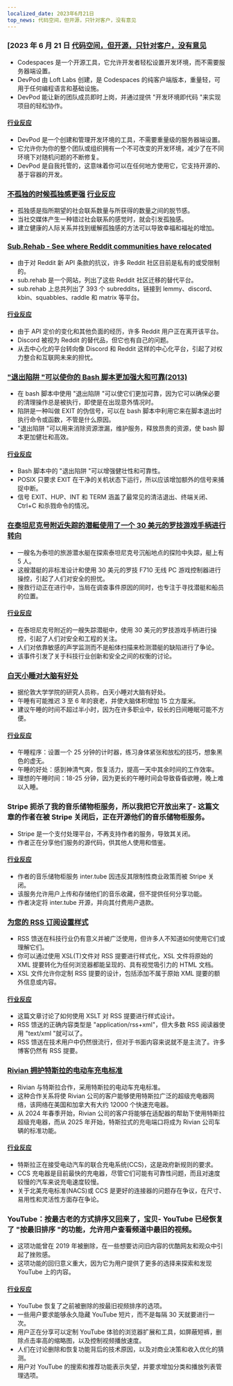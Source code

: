 ```yaml
---
localized_date: 2023年6月21日
top_news: 代码空间，但开源，只针对客户，没有意见
---
```




<CallToAction />

<Steps>

### [2023 年 6 月 21 日 [代码空间，但开源，只针对客户，没有意见](https://devpod.sh/)

- Codespaces 是一个开源工具，它允许开发者轻松设置开发环境，而不需要服务器端设置。
- DevPod 由 Loft Labs 创建，是 Codespaces 的纯客户端版本，重量轻，可用于任何编程语言和基础设施。
- DevPod 能让新的团队成员即时上岗，并通过提供 "开发环境即代码 "来实现项目的轻松协作。

#### [行业反应](http://news.ycombinator.com/item?id=36407477)

- DevPod 是一个创建和管理开发环境的工具，不需要重量级的服务器端设置。
- 它允许你为你的整个团队或组织拥有一个不可改变的开发环境，减少了在不同环境下对随机问题的不断修复。
- DevPod 是自我托管的，这意味着你可以在任何地方使用它，它支持开源的、基于容器的开发。

### [不孤独的时候孤独感更强](https://pubmed.ncbi.nlm.nih.gov/37293324/) [行业反应](http://news.ycombinator.com/item?id=36403280)

- 孤独感是指所期望的社会联系数量与所获得的数量之间的脱节感。
- 当社交媒体产生一种错过社会联系的感觉时，就会引发孤独感。
- 建立健康的人际关系并找到缓解孤独感的方法可以导致幸福和福祉的增加。

### [Sub.Rehab - See where Reddit communities have relocated](https://sub.rehab/)

- 由于对 Reddit 新 API 条款的抗议，许多 Reddit 社区目前是私有的或受限制的。
- sub.rehab 是一个网站，列出了这些 Reddit 社区迁移的替代平台。
- sub.rehab 上总共列出了 393 个 subreddits，链接到 lemmy、discord、kbin、squabbles、raddle 和 matrix 等平台。

#### [行业反应](http://news.ycombinator.com/item?id=36401999)

- 由于 API 定价的变化和其他负面的经历，许多 Reddit 用户正在离开该平台。
- Discord 被视为 Reddit 的替代品，但它也有自己的问题。
- 从去中心化的平台转向像 Discord 和 Reddit 这样的中心化平台，引起了对权力整合和互联网未来的担忧。

### ["退出陷阱 "可以使你的 Bash 脚本更加强大和可靠(2013)](http://redsymbol.net/articles/bash-exit-traps/)

- 在 bash 脚本中使用 "退出陷阱 "可以使它们更加可靠，因为它可以确保必要的清理操作总是被执行，即使是在出现意外情况时。
- 陷阱是一种叫做 EXIT 的伪信号，可以在 bash 脚本中利用它来在脚本退出时执行命令或函数，不管是什么原因。
- "退出陷阱 "可以用来消除资源泄漏，维护服务，释放昂贵的资源，使 bash 脚本更加健壮和高效。

#### [行业反应](http://news.ycombinator.com/item?id=36400465)

- Bash 脚本中的 "退出陷阱 "可以增强健壮性和可靠性。
- POSIX 只要求 EXIT 在干净的关机状态下运行，所以应该增加额外的信号来捕捉中断。
- 信号 EXIT、HUP、INT 和 TERM 涵盖了最常见的清洁退出、终端关闭、Ctrl+C 和杀戮命令的情况。

### [在泰坦尼克号附近失踪的潜艇使用了一个 30 美元的罗技游戏手柄进行转向](https://arstechnica.com/gaming/2023/06/submarine-missing-near-titanic-used-a-30-logitech-gamepad-for-steering/)

- 一艘名为泰坦的旅游潜水艇在探索泰坦尼克号沉船地点的探险中失踪，艇上有 5 人。
- 这艘潜艇的非标准设计和使用 30 美元的罗技 F710 无线 PC 游戏控制器进行操控，引起了人们对安全的担忧。
- 搜救行动正在进行中，当局在调查事件原因的同时，也专注于寻找潜艇和船员的位置。

#### [行业反应](http://news.ycombinator.com/item?id=36407781)

- 在泰坦尼克号附近的一艘失踪潜艇中，使用 30 美元的罗技游戏手柄进行操控，引起了人们对安全和工程的关注。
- 人们对依靠敏感的声学监测而不是船体扫描来检测潜艇的缺陷进行了争论。
- 该事件引发了关于科技行业创新和安全之间的权衡的讨论。

### [白天小睡对大脑有好处](https://www.bbc.com/news/health-65950168)

- 据伦敦大学学院的研究人员称，白天小睡对大脑有好处。
- 午睡有可能推迟 3 至 6 年的衰老，并使大脑体积增加 15 立方厘米。
- 建议午睡的时间不超过半小时，因为在许多职业中，较长的日间睡眠可能不方便。

#### [行业反应](http://news.ycombinator.com/item?id=36399503)

- 午睡程序：设置一个 25 分钟的计时器，练习身体紧张和放松的技巧，想象黑色的虚无。
- 午睡的好处：感到神清气爽，恢复活力，提高一天中其余时间的工作效率。
- 理想的午睡时间：18-25 分钟，因为更长的午睡时间会导致昏昏欲睡，晚上难以入睡。

### Stripe 扼杀了我的音乐储物柜服务，所以我把它开放出来了- 这篇文章的作者在被 Stripe 关闭后，正在开源他们的音乐储物柜服务。

- Stripe 是一个支付处理平台，不再支持作者的服务，导致其关闭。
- 作者正在分享他们服务的源代码，供其他人使用和借鉴。

#### [行业反应](http://news.ycombinator.com/item?id=36403607)

- 作者的音乐储物柜服务 inter.tube 因违反其限制性商业政策而被 Stripe 关闭。
- 该服务允许用户上传和存储他们的音乐收藏，但不提供任何分享功能。
- 作者决定将 inter.tube 开源，并向其付费用户退款。

### [为您的 RSS 订阅设置样式](https://darekkay.com/blog/rss-styling/)

- RSS 馈送在科技行业仍有意义并被广泛使用，但许多人不知道如何使用它们或理解它们。
- 你可以通过使用 XSL(T)文件对 RSS 提要进行样式化，XSL 文件将原始的 XML 提要转化为任何浏览器都能呈现的、具有视觉吸引力的 HTML 文档。
- XSL 文件允许你定制 RSS 提要的设计，包括添加不属于原始 XML 提要的额外信息或内容。

#### [行业反应](http://news.ycombinator.com/item?id=36401854)

- 这篇文章讨论了如何使用 XSLT 对 RSS 提要进行样式设计。
- RSS 馈送的正确内容类型是 "application/rss+xml"，但大多数 RSS 阅读器使用 "text/xml "就可以了。
- RSS 馈送在技术用户中仍然很流行，但对于书面内容来说就不是主流了。许多博客仍然有 RSS 提要。

### [Rivian 拥护特斯拉的电动车充电标准](https://ev-edition.com/2023/06/rivian-joins-forces-with-tesla-embracing-their-charging-standard-for-electric-vehicles/)

- Rivian 与特斯拉合作，采用特斯拉的电动车充电标准。
- 这种合作关系将使 Rivian 公司的客户能够使用特斯拉广泛的超级充电器网络，该网络在美国和加拿大有大约 12000 个快速充电器。
- 从 2024 年春季开始，Rivian 公司的客户将能够在适配器的帮助下使用特斯拉超级充电器，而从 2025 年开始，特斯拉式的充电端口将成为 Rivian 公司车辆的标准功能。

#### [行业反应](http://news.ycombinator.com/item?id=36403494)

- 特斯拉正在接受电动汽车的联合充电系统(CCS)，这是政府新规则的要求。
- CCS 充电器是目前最快的充电器，尽管它们可能有可靠性问题，而且对速度较慢的汽车来说充电速度较慢。
- 关于北美充电标准(NACS)或 CCS 是更好的连接器的问题存在争议，在尺寸、易用性和灵活性方面存在争论。

### YouTube：按最古老的方式排序又回来了，宝贝- YouTube 已经恢复了 "按最旧排序 "的功能，允许用户查看频道中最旧的视频。

- 这项功能曾在 2019 年被删除，在一些想要访问旧内容的优酷网友和观众中引起了挫败感。
- 这项功能的回归意义重大，因为它为用户提供了更多的选择来探索和发现 YouTube 上的内容。

#### [行业反应](http://news.ycombinator.com/item?id=36410777)

- YouTube 恢复了之前被删除的按最旧视频排序的选项。
- 一些用户要求能够永久隐藏 YouTube 短片，而不是每隔 30 天就要进行一次。
- 用户正在分享可以定制 YouTube 体验的浏览器扩展和工具，如屏蔽短裤，删除点击率高的缩略图，以及控制视频播放速度。
- 人们在讨论删除和恢复功能背后的技术原因，以及对商业决策和收入优化的猜测。
- 用户对 YouTube 的搜索和推荐功能表示失望，并要求增加分类和播放列表管理选项。

</Steps>
